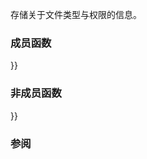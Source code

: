 {{cpp/filesystem/title|file_status}}
{{cpp/filesystem/file_status/navbar}}
{{dcl begin}}
{{dcl header|filesystem}}
{{dcl|since=c++17|1=
class file_status;
}}
{{dcl end}}

存储关于文件类型与权限的信息。

===成员函数===
{{dsc begin}}
{{dsc inc|cpp/filesystem/file_status/dsc constructor}}
{{dsc inc|cpp/filesystem/file_status/dsc operator{{=}}}}
{{dsc inc|cpp/filesystem/file_status/dsc destructor}}

{{dsc inc|cpp/filesystem/file_status/dsc type}}
{{dsc inc|cpp/filesystem/file_status/dsc permissions}}
{{dsc end}}

===非成员函数===
{{dsc begin}}
{{dsc inc|cpp/filesystem/file_status/dsc operator{{==}}}}
{{dsc end}}

===参阅===
{{dsc begin}}
{{dsc inc|cpp/filesystem/dsc status}}
{{dsc inc|cpp/filesystem/directory_entry/dsc status}}
{{dsc end}}

{{langlinks|en|es|ja}}